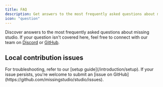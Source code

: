 ```yaml
---
title: FAQ
description: Get answers to the most frequently asked questions about missing studio
icon: "question"
---
```

Discover answers to the most frequently asked questions about missing studio. If your question isn't covered here, feel free to connect with our team on [Discord](https://discord.gg/dg8TYYqK) or [GitHub](https://github.com/missingstudio/studio).

## Local contribution issues

<AccordionGroup>

<Accordion title="I'm experiencing issues setting up Missing studio locally!">
  For troubleshooting, refer to our [setup guide](/introduction/setup). If your
  issue persists, you're welcome to submit an [issue on
  GitHub](https://github.com/missingstudio/studio/issues).
</Accordion>

</AccordionGroup>
